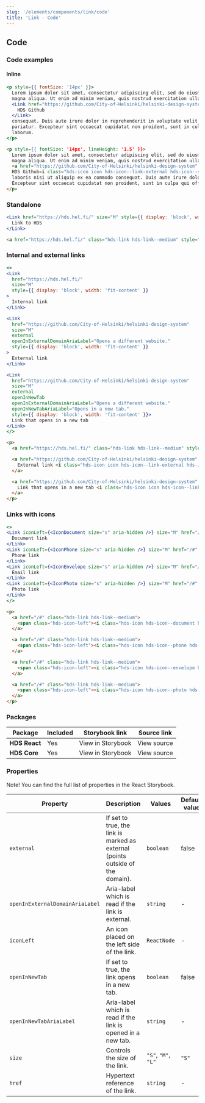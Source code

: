 ```yaml
---
slug: '/elements/components/link/code'
title: 'Link - Code'
---
```



## Code

### Code examples 

#### Inline
<Playground>


```jsx
<p style={{ fontSize: '14px' }}>
  Lorem ipsum dolor sit amet, consectetur adipiscing elit, sed do eiusmod tempor incididunt ut labore et dolore
  magna aliqua. Ut enim ad minim veniam, quis nostrud exercitation ullamco laboris nisi ut aliquip ex ea commodo
  <Link href="https://github.com/City-of-Helsinki/helsinki-design-system" external openInExternalDomainAriaLabel="Opens a different website">
    HDS Github
  </Link>
  consequat. Duis aute irure dolor in reprehenderit in voluptate velit esse cillum dolore eu fugiat nulla
  pariatur. Excepteur sint occaecat cupidatat non proident, sunt in culpa qui officia deserunt mollit anim id est
  laborum.
</p>
```

```html
<p style={{ fontSize: '14px', lineHeight: '1.5' }}>
  Lorem ipsum dolor sit amet, consectetur adipiscing elit, sed do eiusmod tempor incididunt ut labore et dolore
  magna aliqua. Ut enim ad minim veniam, quis nostrud exercitation ullamco
  <a href="https://github.com/City-of-Helsinki/helsinki-design-system" class="hds-link hds-link--small" aria-label="HDS Github. Opens in external domain">
  HDS Github<i class="hds-icon icon hds-icon--link-external hds-icon--size-xs vertical-align-small-or-medium-icon" aria-hidden="true"></i></a>
  laboris nisi ut aliquip ex ea commodo consequat. Duis aute irure dolor in reprehenderit in voluptate velit esse cillum dolore eu fugiat nulla pariatur.
  Excepteur sint occaecat cupidatat non proident, sunt in culpa qui officia deserunt mollit anim id est laborum.
</p>
```

</Playground>

### Standalone
<Playground>


```jsx
<Link href="https://hds.hel.fi/" size="M" style={{ display: 'block', width: 'fit-content' }}>
  Link to HDS
</Link> 
```

```html
<a href="https://hds.hel.fi/" class="hds-link hds-link--medium" style="display:block;">Standalone link</a>
```

</Playground>

### Internal and external links
<Playground>


```jsx
<>
<Link 
  href="https://hds.hel.fi/" 
  size="M" 
  style={{ display: 'block', width: 'fit-content' }}
>
  Internal link
</Link>

<Link 
  href="https://github.com/City-of-Helsinki/helsinki-design-system" 
  size="M" 
  external
  openInExternalDomainAriaLabel="Opens a different website."
  style={{ display: 'block', width: 'fit-content' }}
>
  External link
</Link>

<Link 
  href="https://github.com/City-of-Helsinki/helsinki-design-system" 
  size="M" 
  external 
  openInNewTab
  openInExternalDomainAriaLabel="Opens a different website."
  openInNewTabAriaLabel="Opens in a new tab."
  style={{ display: 'block', width: 'fit-content' }}>
  Link that opens in a new tab
</Link>
</>
```

```html
<p>
  <a href="https://hds.hel.fi/" class="hds-link hds-link--medium" style="display:block;">Internal link</a>

  <a href="https://github.com/City-of-Helsinki/helsinki-design-system" class="hds-link hds-link--medium" aria-label="Opens a different website.">
    External link <i class="hds-icon icon hds-icon--link-external hds-icon--size-s vertical-align-small-or-medium-icon" aria-hidden="true"></i>
  </a>

  <a href="https://github.com/City-of-Helsinki/helsinki-design-system" class="hds-link hds-link--medium" rel="noopener" target="_blank" aria-label="Opens a different website. Opens in a new tab.">
    Link that opens in a new tab <i class="hds-icon icon hds-icon--link-external hds-icon--size-xs vertical-align-small-or-medium-icon" aria-hidden="true"></i>
  </a>
</p>
```

</Playground>

### Links with icons
<Playground>


```jsx
<>
<Link iconLeft={<IconDocument size="s" aria-hidden />} size="M" href="/#" style={{ display: 'block', width: 'fit-content' }}>
  Document link
</Link>
<Link iconLeft={<IconPhone size="s" aria-hidden />} size="M" href="/#" style={{ display: 'block', width: 'fit-content' }}>
  Phone link
</Link>
<Link iconLeft={<IconEnvelope size="s" aria-hidden />} size="M" href="/#" style={{ display: 'block', width: 'fit-content' }}>
  Email link
</Link>
<Link iconLeft={<IconPhoto size="s" aria-hidden />} size="M" href="/#" style={{ display: 'block', width: 'fit-content' }}>
  Photo link
</Link>
</>
```

```html
<p>
  <a href="/#" class="hds-link hds-link--medium">
    <span class="hds-icon-left"><i class="hds-icon hds-icon--document hds-icon--size-s" aria-hidden="true"></i></span>Document link
  </a>

  <a href="/#" class="hds-link hds-link--medium">
    <span class="hds-icon-left"><i class="hds-icon hds-icon--phone hds-icon--size-s" aria-hidden="true"></i></span>Phone link
  </a>

  <a href="/#" class="hds-link hds-link--medium">
    <span class="hds-icon-left"><i class="hds-icon hds-icon--envelope hds-icon--size-s" aria-hidden="true"></i></span>Envelope link
  </a>

  <a href="/#" class="hds-link hds-link--medium">
    <span class="hds-icon-left"><i class="hds-icon hds-icon--photo hds-icon--size-s" aria-hidden="true"></i></span>Photo link
  </a>
</p>
```

</Playground>

### Packages
| Package           | Included                      | Storybook link                                                                                                                      | Source link   |
| ----------------- | ----------------------------- | ----------------------------------------------------------------------------------------------------------------------------------- | ------------- |
| **HDS React**     | <IconCheckCircleFill /> Yes   | <Link size="M" external href="/storybook/react/?path=/story/components-link--default">View in Storybook</Link> | <Link size="M" external href="https://github.com/City-of-Helsinki/helsinki-design-system/tree/master/packages/react/src/components/link">View source</Link> |
| **HDS Core**      | <IconCheckCircleFill /> Yes   | <Link size="M" external href="/storybook/core/?path=/story/components-link--default">View in Storybook</Link> | <Link size="M" external href="https://github.com/City-of-Helsinki/helsinki-design-system/tree/master/packages/core/src/components/link">View source</Link> |

### Properties
Note! You can find the full list of properties in the <Link size="M" href="/storybook/react/?path=/story/components-link--default" external>React Storybook.</Link>

| Property                        | Description                                                                    | Values              | Default value |
| ------------------------------- | ------------------------------------------------------------------------------ | ------------------- | ------------- |
| `external`                      | If set to true, the link is marked as external (points outside of the domain). | `boolean`           | false         |
| `openInExternalDomainAriaLabel` | Aria-label which is read if the link is external.                              | `string`            | -             |
| `iconLeft`                      | An icon placed on the left side of the link.                                   | `ReactNode`         | -             |
| `openInNewTab`                  | If set to true, the link opens in a new tab.                                   | `boolean`           | false         |
| `openInNewTabAriaLabel`         | Aria-label which is read if the link is opened in a new tab.                   | `string`            | -             |
| `size`                          | Controls the size of the link.                                                 | `"S"`, `"M"`, `"L"` | `"S"`         |
| `href`                          | Hypertext reference of the link.                                               | `string`            | -             |

